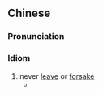 {{also|不离不弃}}
==Chinese==
{{zh-forms|s=不离不弃}}

===Pronunciation===
{{zh-pron
|m=不lí不qì
|c=bat1 lei4 bat1 hei3
|cat=id
}}

===Idiom===
{{zh-idiom}}

# never [[leave]] or [[forsake]]
#* {{zh-x|你 若 '''不離不棄'''，我 必 生死相依。|If you '''do not leave me''', I will be by your side until the life ends.}}